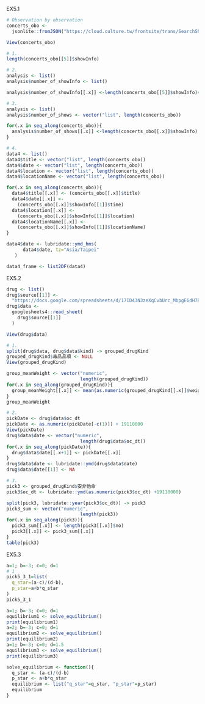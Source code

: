 EX5.1
```{r}
# Observation by observation
concerts_obo <-
  jsonlite::fromJSON("https://cloud.culture.tw/frontsite/trans/SearchShowAction.do?method=doFindTypeJ&category=17", simplifyDataFrame = F)

View(concerts_obo)

# 1.
length(concerts_obo[[5]]$showInfo)

# 2.
analysis <- list()
analysis$number_of_showInfo <- list()

analysis$number_of_showInfo[[.x]] <-length(concerts_obo[[5]]$showInfo)# .x-pattern

# 3.
analysis <- list()
analysis$number_of_shows <- vector("list", length(concerts_obo))

for(.x in seq_along(concerts_obo)){
  analysis$number_of_shows[[.x]] <-length(concerts_obo[[.x]]$showInfo)
}

# 4.
data4 <- list()
data4$title <- vector("list", length(concerts_obo))
data4$date <- vector("list", length(concerts_obo))
data4$location <- vector("list", length(concerts_obo))
data4$locationName <- vector("list", length(concerts_obo))

for(.x in seq_along(concerts_obo)){
  data4$title[[.x]] <- (concerts_obo[[.x]]$title)
  data4$date[[.x]] <-
    (concerts_obo[[.x]]$showInfo[[1]]$time)
  data4$location[[.x]] <-
    (concerts_obo[[.x]]$showInfo[[1]]$location)
  data4$locationName[[.x]] <-
    (concerts_obo[[.x]]$showInfo[[1]]$locationName)
}

data4$date <- lubridate::ymd_hms(
      data4$date, tz="Asia/Taipei"
   )

data4_frame <- list2DF(data4)
```

EX5.2
```{r}
drug <- list()
drug$source[[1]] <- 
  "https://docs.google.com/spreadsheets/d/17ID43N3zeXqCvbUrc_MbpgE6dH7BjLm8BHv8DUcpZZ4/edit?usp=sharing"
drug$data <- 
  googlesheets4::read_sheet(
    drug$source[[1]]
  )

View(drug$data)

# 1.
split(drug$data, drug$data$kind) -> grouped_drugKind
grouped_drugKind$毒品品項 <- NULL
View(grouped_drugKind)

group_meanWeight <- vector("numeric",
                           length(grouped_drugKind))
for(.x in seq_along(grouped_drugKind)){
  group_meanWeight[[.x]] <- mean(as.numeric(grouped_drugKind[[.x]]$weight_g))
}
group_meanWeight

# 2.
pickDate <- drug$data$oc_dt
pickDate <- as.numeric(pickDate[-c(1)]) + 19110000
View(pickDate)
drug$data$date <- vector("numeric",
                           length(drug$data$oc_dt))
for(.x in seq_along(pickDate)){
  drug$data$date[[.x+1]] <- pickDate[[.x]]
}
drug$data$date <- lubridate::ymd(drug$data$date)
drug$data$date[[1]] <- NA

# 3.
pick3 <- grouped_drugKind$安非他命
pick3$oc_dt <- lubridate::ymd(as.numeric(pick3$oc_dt) +19110000)

split(pick3, lubridate::year(pick3$oc_dt)) -> pick3
pick3_sum <- vector("numeric",
                           length(pick3))
for(.x in seq_along(pick3)){
  pick3_sum[[.x]] <- length(pick3[[.x]]$no)
  pick3[[.x]] <- pick3_sum[[.x]]
}
table(pick3)
```

EX5.3
```{r}
a=1; b=-3; c=0; d=1
# 1
pick5_3_1=list(
  q_star=(a-c)/(d-b), 
  p_star=a+b*q_star
)
pick5_3_1
```

```{r}
a=1; b=-3; c=0; d=1
equilibrium1 <- solve_equilibrium()
print(equilibrium1)
a=2; b=-3; c=0; d=1
equilibrium2 <- solve_equilibrium()
print(equilibrium2)
a=1; b=-3; c=0; d=1.5
equilibrium3 <- solve_equilibrium()
print(equilibrium3)
```

```{r, echo=FALSE}
solve_equilibrium <- function(){
  q_star <- (a-c)/(d-b)
  p_star <- a+b*q_star
  equilibrium <- list("q_star"=q_star, "p_star"=p_star)
  equilibrium
}
```
